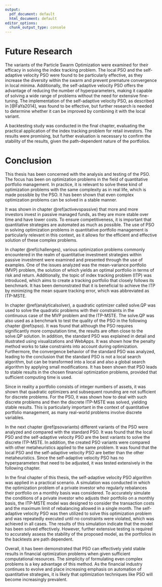 ```yaml
---
output:
  pdf_document: default
  html_document: default
editor_options:
  chunk_output_type: console
---
```


# Future Research
The variants of the Particle Swarm Optimization were examined for their efficacy in solving the index tracking problem. The local PSO and the self-adaptive velocity PSO were found to be particularly effective, as they increase the diversity within the swarm and prevent premature convergence in local minima. Additionally, the self-adaptive velocity PSO offers the advantage of reducing the number of hyperparameters, making it capable of solving a wide range of problems without the need for extensive fine-tuning. The implementation of the self-adaptive velocity PSO, as described in [@FaYa2014], was found to be effective, but further research is needed to determine whether it can be improved by combining it with the local variant.

A backtesting study was conducted in the final chapter, evaluating the practical application of the index tracking problem for retail investors. The results were promising, but further evaluation is necessary to confirm the stability of the results, given the path-dependent nature of the portfolios.





# Conclusion

This thesis has been concerned with the analysis and testing of the PSO. The focus has been on optimization problems in the field of quantitative portfolio management. In practice, it is relevant to solve these kind of optimization problems with the same complexity as in real life, which is made possible by the PSO. It has been shown that even complex optimization problems can be solved in a stable manner.

It was shown in chapter \@ref(activevspassive) that more and more investors invest in passive managed funds, as they are more stable over time and have lower costs. To ensure competitiveness, it is important that quantitative strategies are automated as much as possible. The use of PSO in solving optimization problems in quantitative portfolio management is particularly relevant in this context, as it allows for the efficient and effective solution of these complex problems.

In chapter \@ref(challenges), various optimization problems commonly encountered in the realm of quantitative investment strategies within passive investment were examined and presented through the use of examples. One of the issues analyzed was the mean-variance portfolio (MVP) problem, the solution of which yields an optimal portfolio in terms of risk and return. Additionally, the topic of index tracking problem (ITP) was introduced, which aims to create a tracking portfolio that closely follows its benchmark. It has been demonstrated that it is beneficial to achieve the ITP by minimizing the mean square tracking error, which was abbreviated as ITP-MSTE.

In chapter \@ref(analyticalsolver), a quadratic optimizer called solve.QP was used to solve the quadratic problems with their constraints in the continuous case of the MVP problem and the ITP-MSTE. The solve.QP was also used as a benchmark to test the quality of the PSO in the following chapter \@ref(spso). It was found that although the PSO requires significantly more computation time, the results are often close to the solve.QP solution. In addition, the standard PSO was explained in detail and illustrated using visualizations and WebApps. It was shown how the penalty method works to take constraints into account during optimization. Furthermore, the convergence behavior of the standard PSO was analyzed, leading to the conclusion that the standard PSO is not a local search algorithm, but can be transformed into a local and also a global search algorithm by applying small modifications. It has been shown that PSO leads to stable results in the chosen financial optimization problems, provided that sufficient computing time is used.

Since in reality a portfolio consists of integer numbers of assets, it was shown that quadratic optimizers and subsequent rounding are not sufficient for discrete problems. For the PSO, it was shown how to deal with such discrete problems and then the discrete ITP-MSTE was solved, yielding stable results. This is particularly important in the context of quantitative portfolio management, as many real-world problems involve discrete variables.

In the next chapter \@ref(psovariants) different variants of the PSO were analyzed and compared with the standard PSO. It was found that the local PSO and the self-adaptive velocity PSO are the best variants to solve the discrete ITP-MSTE. In addition, the created PSO variants were compared with other metaheuristics applied to the same problem. It was found that the local PSO and the self-adaptive velocity PSO are better than the other metaheuristics. Since the self-adaptive velocity PSO has no hyperparameters that need to be adjusted, it was tested extensively in the following chapter.

In the final chapter of this thesis, the self-adaptive velocity PSO algorithm was applied in a practical scenario. A simulation was conducted in which the optimization problem of a private investor who regularly rebalances their portfolio on a monthly basis was considered. To accurately simulate the conditions of a private investor who adjusts their portfolio on a monthly basis, the ITP-MSTE model was designed to consider the transaction costs and the maximum limit of rebalancing allowed in a single month. The self-adaptive velocity PSO was then utilized to solve this optimization problem and was repeatedly executed until no constraints were violated, which was achieved in all cases. The results of this simulation indicate that the model has been solved effectively. However, further extensive testing is required to accurately assess the stability of the proposed model, as the portfolios in the backtests are path dependent.

Overall, it has been demonstrated that PSO can effectively yield stable results in financial optimization problems when given sufficient computational resources. The simplicity of formulating even complex problems is a key advantage of this method. As the financial industry continues to evolve and place increasing emphasis on automation of quantitative strategies, it is likely that optimization techniques like PSO will become increasingly prevalent.

